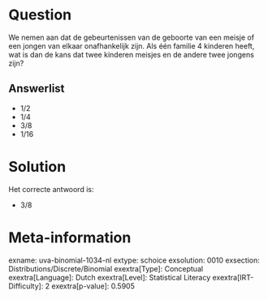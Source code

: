 Question
========

We nemen aan dat de gebeurtenissen van de geboorte van een meisje of een
jongen van elkaar onafhankelijk zijn. Als één familie 4 kinderen heeft,
wat is dan de kans dat twee kinderen meisjes en de andere twee jongens
zijn?

Answerlist
----------

* 1/2
* 1/4
* 3/8
* 1/16

Solution
========

Het correcte antwoord is: 

* 3/8

Meta-information
================
exname: uva-binomial-1034-nl
extype: schoice
exsolution: 0010
exsection: Distributions/Discrete/Binomial
exextra[Type]: Conceptual
exextra[Language]: Dutch
exextra[Level]: Statistical Literacy
exextra[IRT-Difficulty]: 2
exextra[p-value]: 0.5905
